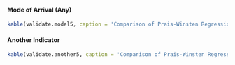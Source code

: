 #### Mode of Arrival (Any)

```r
kable(validate.model5, caption = 'Comparison of Prais-Winsten Regression models from R and Stata.')
```


#### Another Indicator

```r
kable(validate.another5, caption = 'Comparison of Prais-Winsten Regression models from R and Stata.')
```
